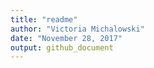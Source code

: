 ```yaml
---
title: "readme"
author: "Victoria Michalowski"
date: "November 28, 2017"
output: github_document
---
```


